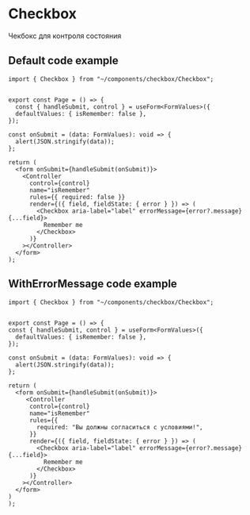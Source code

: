 
<Meta of={stories} />

# Checkbox

Чекбокс для контроля состояния

<Controls />

## Default code example

```tsx
import { Checkbox } from "~/components/checkbox/Checkbox";


export const Page = () => {
  const { handleSubmit, control } = useForm<FormValues>({
  defaultValues: { isRemember: false },
});

const onSubmit = (data: FormValues): void => {
  alert(JSON.stringify(data));
};

return (
  <form onSubmit={handleSubmit(onSubmit)}>
    <Controller
      control={control}
      name="isRemember"
      rules={{ required: false }}
      render={({ field, fieldState: { error } }) => (
        <Checkbox aria-label="label" errorMessage={error?.message} {...field}>
          Remember me
        </Checkbox>
      )}
    ></Controller>
  </form>
);
```

<Canvas of={stories.Default} />

## WithErrorMessage code example

```tsx
import { Checkbox } from "~/components/checkbox/Checkbox";


export const Page = () => {
const { handleSubmit, control } = useForm<FormValues>({
  defaultValues: { isRemember: false },
});

const onSubmit = (data: FormValues): void => {
  alert(JSON.stringify(data));
};

return (
  <form onSubmit={handleSubmit(onSubmit)}>
     <Controller
      control={control}
      name="isRemember"
      rules={{
        required: "Вы должны согласиться с условиями!",
      }}
      render={({ field, fieldState: { error } }) => (
        <Checkbox aria-label="label" errorMessage={error?.message} {...field}>
          Remember me
        </Checkbox>
      )}
    ></Controller>
  </form>
)
);
```

<Canvas of={stories.WithErrorMessage} />
